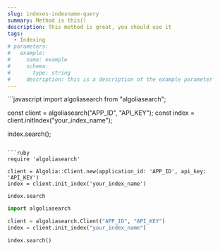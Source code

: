 ```yaml
---
slug: indexes-indexname-query
summary: Method is this()
description: This method is great, you should use it
tags:
  - Indexing
# parameters:
#   example:
#     name: example
#     schema:
#       type: string
#     description: this is a description of the example parameter
---
```


<CodeSnippetGroup>
```javascript
import algoliasearch from "algoliasearch";

const client = algoliasearch("APP_ID", "API_KEY");
const index = client.initIndex("your_index_name");

index.search();
```

```ruby
require 'algoliasearch'

client = Algolia::Client.new(application_id: 'APP_ID', api_key: 'API_KEY')
index = client.init_index('your_index_name')

index.search
```

```python
import algoliasearch

client = algoliasearch.Client("APP_ID", "API_KEY")
index = client.init_index("your_index_name")

index.search()
```
</CodeSnippetGroup>


